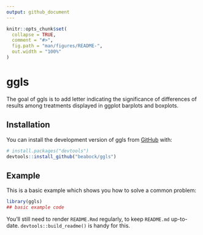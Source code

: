 ```yaml
---
output: github_document
---
```


<!-- README.md is generated from README.Rmd. Please edit that file -->

```r
knitr::opts_chunk$set(
  collapse = TRUE,
  comment = "#>",
  fig.path = "man/figures/README-",
  out.width = "100%"
)
```

# ggls

<!-- badges: start -->
<!-- badges: end -->

The goal of ggls is to add letter indicating the significance of differences of results among treatments displayed in ggplot barplots and boxplots.

## Installation

You can install the development version of ggls from [GitHub](https://github.com/) with:

``` r
# install.packages("devtools")
devtools::install_github("beabock/ggls")
```

## Example

This is a basic example which shows you how to solve a common problem:

```r
library(ggls)
## basic example code
```


You'll still need to render `README.Rmd` regularly, to keep `README.md` up-to-date. `devtools::build_readme()` is handy for this.



